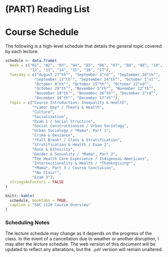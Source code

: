 # (PART) Reading List {-}

# Course Schedule

The following is a high-level schedule that details the general topic covered by each lecture.

```r
schedule <- data.frame(
  Week = c("01", "02", "03", "04", "05", "06", "07", "08", "09", "10", "11", 
           "12", "13", "14", "15", "16", "17"),
  Tuesday = c("August 27^th^", "September 3^rd^", "September 10^th^", 
             "September 17^th^", "September 24^th^", "October 1^st^", 
             "October 8^th^", "October 15^th^", "October 22^nd^", 
             "October 29^th^", "November 5^th^", "November 12^th^", 
             "November 19^th^", "November 26^th^", "December 3^rd^", 
             "December 10^th^", "December 17^th^"),
  Topic = c("Course Introduction; Inequality & Health", 
            "*Labor Day* / Theory & Health", 
            "Culture", 
            "Socialization", 
            "Exam 1 / Social Structure", 
            "Social Constructionism / Urban Sociology", 
            "Urban Sociology / *Mama*, Part 1", 
            "Crime & Deviance", 
            "*Fall Break* / Class & Stratification", 
            "Stratification & Health / Exam 2", 
            "Race & Ethnicity", 
            "Gender & Sexuality / *Mama*, Part 2", 
            "The Health Care Experience / Indigenous Americans", 
            "Intersectionality & Health / *Thanksgiving*", 
            "*Mama*, Part 3 / Course Conclusion", 
            "*No Class*",
            "Exam 3"),
  stringsAsFactors = FALSE
)

knitr::kable(
  schedule, booktabs = TRUE,
  caption = "SOC 1120 Course Overview"
)
```

### Scheduling Notes

The lecture schedule may change as it depends on the progress of the class. In the event of a cancellation due to weather or another disruption, I may alter the lecture schedule. The web version of this document will be updated to reflect any alterations, but the `.pdf` version will remain unaltered.
